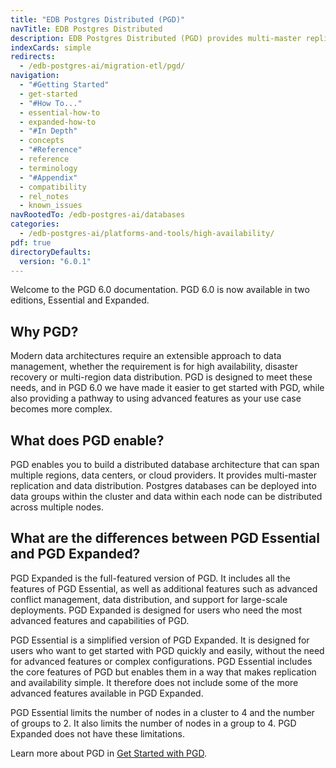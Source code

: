 ```yaml
---
title: "EDB Postgres Distributed (PGD)"
navTitle: EDB Postgres Distributed
description: EDB Postgres Distributed (PGD) provides multi-master replication and data distribution with advanced conflict management, data-loss protection, and throughput up to 5X faster than native logical replication.
indexCards: simple
redirects:
  - /edb-postgres-ai/migration-etl/pgd/
navigation:
  - "#Getting Started"
  - get-started
  - "#How To..."
  - essential-how-to
  - expanded-how-to
  - "#In Depth"
  - concepts
  - "#Reference"
  - reference
  - terminology
  - "#Appendix"
  - compatibility
  - rel_notes
  - known_issues
navRootedTo: /edb-postgres-ai/databases
categories:
  - /edb-postgres-ai/platforms-and-tools/high-availability/
pdf: true
directoryDefaults:
  version: "6.0.1"
---
```


Welcome to the PGD 6.0 documentation. PGD 6.0 is now available in two editions, Essential and Expanded.

## Why PGD?

Modern data architectures require an extensible approach to data management, whether the requirement is for high availability, disaster recovery or multi-region data distribution. PGD is designed to meet these needs, and in PGD 6.0 we have made it easier to get started with PGD, while also providing a pathway to using advanced features as your use case becomes more complex.

## What does PGD enable?

PGD enables you to build a distributed database architecture that can span multiple regions, data centers, or cloud providers. It provides multi-master replication and data distribution. Postgres databases can be deployed into data groups within the cluster and data within each node can be distributed across multiple nodes.

## What are the differences between PGD Essential and PGD Expanded?

PGD Expanded is the full-featured version of PGD. It includes all the features of PGD Essential, as well as additional features such as advanced conflict management, data distribution, and support for large-scale deployments. PGD Expanded is designed for users who need the most advanced features and capabilities of PGD.

PGD Essential is a simplified version of PGD Expanded. It is designed for users who want to get started with PGD quickly and easily, without the need for advanced features or complex configurations. PGD Essential includes the core features of PGD but enables them in a way that makes replication and availability simple. It therefore does not include some of the more advanced features available in PGD Expanded.

PGD Essential limits the number of nodes in a cluster to 4 and the number of groups to 2. It also limits the number of nodes in a group to 4. PGD Expanded does not have these limitations.

Learn more about PGD in [Get Started with PGD](/pgd/latest/get-started/).

